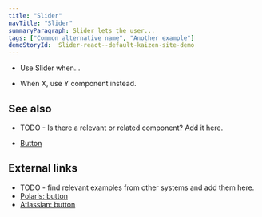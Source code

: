 ```yaml
---
title: "Slider"
navTitle: "Slider"
summaryParagraph: Slider lets the user...
tags: ["Common alternative name", "Another example"]
demoStoryId:  Slider-react--default-kaizen-site-demo
---
```



<WhenToUseAndWhenNotToUse>

<WhenToUse>

* Use Slider when...

</WhenToUse>

<WhenNotToUse>

* When X, use Y component instead.

</WhenNotToUse>

</WhenToUseAndWhenNotToUse>

## See also
- TODO - Is there a relevant or related component? Add it here.
* [Button](/components/button/)

## External links
- TODO - find relevant examples from other systems and add them here.
- [Polaris: button](https://polaris.shopify.com/components/actions/button)
- [Atlassian: button](https://www.atlassian.design/components/button/examples)
